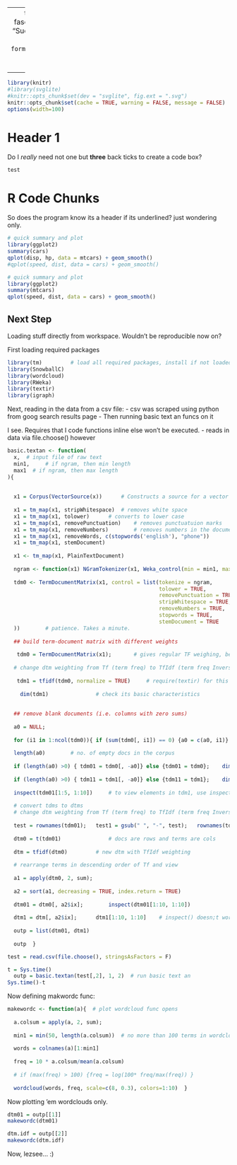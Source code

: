 
---  
    title: "Something fascinating"  
    author: "Sudhir Voleti"  
    date: "`r format(Sys.Date())`"
    output: html_document
 
---


```r

library(knitr)
#library(svglite)
#knitr::opts_chunk$set(dev = "svglite", fig.ext = ".svg")
knitr::opts_chunk$set(cache = TRUE, warning = FALSE, message = FALSE)
options(width=100)

```



Header 1
=========

Do I *really* need not one but **three** back ticks to create a code box?

```
test
```

R Code Chunks
======================
  
  So does the program know its a header if its underlined? just wondering only.
  
  
```r

# quick summary and plot
library(ggplot2)
summary(cars)
qplot(disp, hp, data = mtcars) + geom_smooth()
#qplot(speed, dist, data = cars) + geom_smooth()

```

```r

# quick summary and plot
library(ggplot2)
summary(mtcars)
qplot(speed, dist, data = cars) + geom_smooth()

```

Next Step
--------------

Loading stuff directly from workspace. Wouldn't be reproducible now on?

First loading required packages

```r

library(tm)    		# load all required packages, install if not loaded
library(SnowballC)
library(wordcloud)
library(RWeka)			
library(textir)
library(igraph)

```

Next, reading in the data from a csv file: 
- csv was scraped using python from goog search results page 
- Then running basic text an funcs on it

I see. Requires that I code functions inline else won't be executed. 
-  reads in data via file.choose() however

```r
basic.textan <- function(
  x,  # input file of raw text 
  min1, 	# if ngram, then min length
  max1	# if ngram, then max length
){
  
  
  x1 = Corpus(VectorSource(x))  	# Constructs a source for a vector as input
  
  x1 = tm_map(x1, stripWhitespace) 	# removes white space
  x1 = tm_map(x1, tolower)		# converts to lower case
  x1 = tm_map(x1, removePunctuation)	# removes punctuatuion marks
  x1 = tm_map(x1, removeNumbers)		# removes numbers in the documents
  x1 = tm_map(x1, removeWords, c(stopwords('english'), "phone"))
  x1 = tm_map(x1, stemDocument)
  
  x1 <- tm_map(x1, PlainTextDocument)
  
  ngram <- function(x1) NGramTokenizer(x1, Weka_control(min = min1, max = max1))	
  
  tdm0 <- TermDocumentMatrix(x1, control = list(tokenize = ngram,
                                                tolower = TRUE, 
                                                removePunctuation = TRUE,
                                                stripWhitespace = TRUE,
                                                removeNumbers = TRUE,
                                                stopwords = TRUE,
                                                stemDocument = TRUE
  ))		# patience. Takes a minute.
    
  ## build term-document matrix with different weights
  
   tdm0 = TermDocumentMatrix(x1);		# gives regular TF weighing, below is TFIDF weighing
  
  # change dtm weighting from Tf (term freq) to TfIdf (term freq Inverse Doc freq)
  
   tdm1 = tfidf(tdm0, normalize = TRUE)		# require(textir) for this
  
   	dim(tdm1)				# check its basic characteristics
  
  
  ## remove blank documents (i.e. columns with zero sums)
  
  a0 = NULL; 
  
  for (i1 in 1:ncol(tdm0)){ if (sum(tdm0[, i1]) == 0) {a0 = c(a0, i1)} }
  
  length(a0)		# no. of empty docs in the corpus
  
  if (length(a0) >0) { tdm01 = tdm0[, -a0]} else {tdm01 = tdm0};	dim(tdm01)	# under TF weighing
  
  if (length(a0) >0) { tdm11 = tdm1[, -a0]} else {tdm11 = tdm1};	dim(tdm11)	# under TFIDF weighing
  
  inspect(tdm01[1:5, 1:10])		# to view elements in tdm1, use inspect()
  
  # convert tdms to dtms
  # change dtm weighting from Tf (term freq) to TfIdf (term freq Inverse Doc freq)
  
  test = rownames(tdm01);	test1 = gsub(" ", "-", test);	rownames(tdm01) = test1
  
  dtm0 = t(tdm01)				# docs are rows and terms are cols
  
  dtm = tfidf(dtm0)			# new dtm with TfIdf weighting
  
  # rearrange terms in descending order of Tf and view
  
  a1 = apply(dtm0, 2, sum);
  
  a2 = sort(a1, decreasing = TRUE, index.return = TRUE)
  
  dtm01 = dtm0[, a2$ix];		inspect(dtm01[1:10, 1:10])
  
  dtm1 = dtm[, a2$ix];		dtm1[1:10, 1:10]	# inspect() doesn;t work after tfidf() applied
  
  outp = list(dtm01, dtm1)
  
  outp	}

```


```r

test = read.csv(file.choose(), stringsAsFactors = F)

t = Sys.time() 
  outp = basic.textan(test[,2], 1, 2)  # run basic text an
Sys.time()-t

```

Now defining makwordc func:

```r

makewordc <- function(a){  # plot wordcloud func opens
  
  a.colsum = apply(a, 2, sum);
  
  min1 = min(50, length(a.colsum))	# no more than 100 terms in wordcloud
  
  words = colnames(a)[1:min1]
  
  freq = 10 * a.colsum/mean(a.colsum)
  
  #	if (max(freq) > 100) {freq = log(100* freq/max(freq)) } 
  
  wordcloud(words, freq, scale=c(8, 0.3), colors=1:10)	}

```


Now plotting 'em wordclouds only.

```r

dtm01 = outp[[1]]
makewordc(dtm01)

```

```r

dtm.idf = outp[[2]]
makewordc(dtm.idf)
```

Now, lezsee... :)
